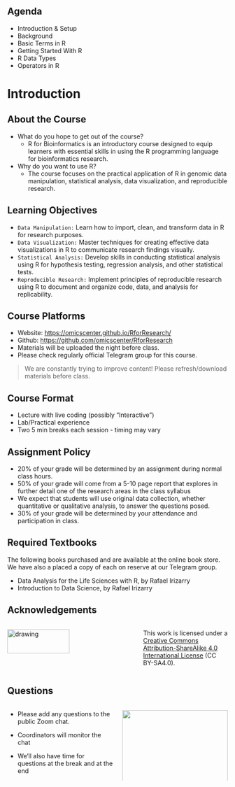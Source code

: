 ## Agenda

-   Introduction & Setup
-   Background
-   Basic Terms in R
-   Getting Started With R
-   R Data Types
-   Operators in R

# Introduction

## About the Course {.incremental}

-   What do you hope to get out of the course?
    -   R for Bioinformatics is an introductory course designed to equip learners with essential skills in using the R programming language for bioinformatics research.
-   Why do you want to use R?
    -   The course focuses on the practical application of R in genomic data manipulation, statistical analysis, data visualization, and reproducible research.

## Learning Objectives

-   `Data Manipulation:` Learn how to import, clean, and transform data in R for research purposes.
-   `Data Visualization:` Master techniques for creating effective data visualizations in R to communicate research findings visually.
-   `Statistical Analysis:` Develop skills in conducting statistical analysis using R for hypothesis testing, regression analysis, and other statistical tests.
-   `Reproducible Research:` Implement principles of reproducible research using R to document and organize code, data, and analysis for replicability.

## Course Platforms

-   Website: <https://omicscenter.github.io/RforResearch/>
-   Github: <https://github.com/omicscenter/RforResearch>
-   Materials will be uploaded the night before class.
-   Please check regularly official [Telegram group]{.emphasis} for this course.

> We are constantly trying to improve content! Please refresh/download materials before class.

## Course Format

-   Lecture with live coding (possibly "Interactive")
-   Lab/Practical experience
-   Two 5 min breaks each session - timing may vary

## Assignment Policy

-   20% of your grade will be determined by an assignment during normal class hours.
-   50% of your grade will come from a 5-10 page report that explores in further detail one of the research areas in the class syllabus
-   We expect that students will use original data collection, whether quantitative or qualitative analysis, to answer the questions posed.
-   30% of your grade will be determined by your attendance and participation in class.

## Required Textbooks

The following books purchased and are available at the online book store. We have also a placed a copy of each on reserve at our [Telegram group]{.emphasis}.

-   Data Analysis for the Life Sciences with R, by Rafael Irizarry
-   Introduction to Data Science, by Rafael Irizarry

## Acknowledgements

::: {.columns .v-center-container}
::: {.column width="60%"}
<img src="images/logo.png" alt="drawing" width="70%"/>
:::

::: {.column width="40%"}
This work is licensed under a [Creative Commons Attribution-ShareAlike 4.0 International License](https://creativecommons.org/licenses/by-sa/4.0/) (CC BY-SA4.0).
:::
:::

## Questions

::: {.columns .v-center-container}
::: {.column width="50%"}
-   Please add any questions to the public Zoom chat.

-   Coordinators will monitor the chat

-   We'll also have time for questions at the break and at the end
:::

::: {.column width="50%"}
![](images/questions.jpg){width="100%"}
:::
:::
